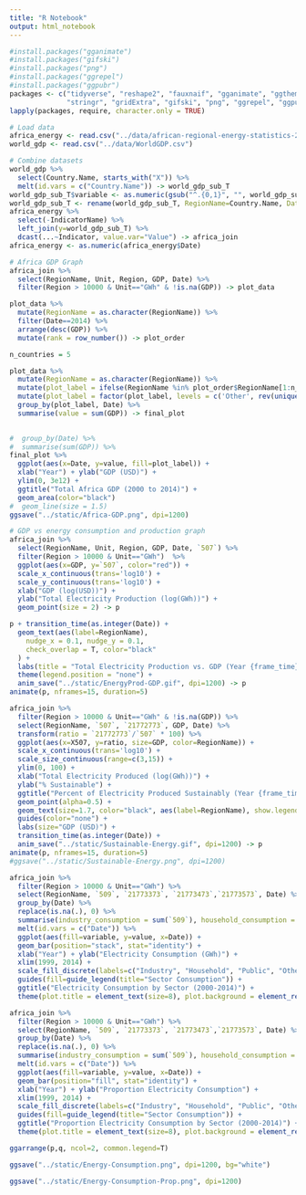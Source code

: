 ---
title: "R Notebook"
output: html_notebook
---

```{r}
#install.packages("gganimate")
#install.packages("gifski")
#install.packages("png")
#install.packages("ggrepel")
#install.packages("ggpubr")
packages <- c("tidyverse", "reshape2", "fauxnaif", "gganimate", "ggthemes",
              "stringr", "gridExtra", "gifski", "png", "ggrepel", "ggpubr")
lapply(packages, require, character.only = TRUE)
```

```{r}
# Load data
africa_energy <- read.csv("../data/african-regional-energy-statistics-2014.csv")
world_gdp <- read.csv("../data/WorldGDP.csv")
```

```{r}
# Combine datasets
world_gdp %>%
  select(Country.Name, starts_with("X")) %>%
  melt(id.vars = c("Country.Name")) -> world_gdp_sub_T
world_gdp_sub_T$variable <- as.numeric(gsub("^.{0,1}", "", world_gdp_sub_T$variable))
world_gdp_sub_T <- rename(world_gdp_sub_T, RegionName=Country.Name, Date=variable, GDP=value)
africa_energy %>%
  select(-IndicatorName) %>%
  left_join(y=world_gdp_sub_T) %>%
  dcast(...~Indicator, value.var="Value") -> africa_join
africa_energy <- as.numeric(africa_energy$Date)
```

```{r}
# Africa GDP Graph
africa_join %>%
  select(RegionName, Unit, Region, GDP, Date) %>%
  filter(Region > 10000 & Unit=="GWh" & !is.na(GDP)) -> plot_data

plot_data %>%
  mutate(RegionName = as.character(RegionName)) %>%
  filter(Date==2014) %>%
  arrange(desc(GDP)) %>% 
  mutate(rank = row_number()) -> plot_order

n_countries = 5

plot_data %>%
  mutate(RegionName = as.character(RegionName)) %>%
  mutate(plot_label = ifelse(RegionName %in% plot_order$RegionName[1:n_countries], RegionName, 'Other')) %>%
  mutate(plot_label = factor(plot_label, levels = c('Other', rev(unique(plot_order$RegionName[1:n_countries]))))) %>%
  group_by(plot_label, Date) %>%
  summarise(value = sum(GDP)) -> final_plot

  
#  group_by(Date) %>%
#  summarise(sum(GDP)) %>%
final_plot %>%
  ggplot(aes(x=Date, y=value, fill=plot_label)) + 
  xlab("Year") + ylab("GDP (USD)") +
  ylim(0, 3e12) + 
  ggtitle("Total Africa GDP (2000 to 2014)") +
  geom_area(color="black")
#  geom_line(size = 1.5)
ggsave("../static/Africa-GDP.png", dpi=1200)
```

```{r}
# GDP vs energy consumption and production graph
africa_join %>%
  select(RegionName, Unit, Region, GDP, Date, `507`) %>%
  filter(Region > 10000 & Unit=="GWh")  %>%
  ggplot(aes(x=GDP, y=`507`, color="red")) + 
  scale_x_continuous(trans='log10') + 
  scale_y_continuous(trans='log10') +
  xlab("GDP (log(USD))") + 
  ylab("Total Electricity Production (log(GWh))") +
  geom_point(size = 2) -> p

p + transition_time(as.integer(Date)) +
  geom_text(aes(label=RegionName), 
    nudge_x = 0.1, nudge_y = 0.1, 
    check_overlap = T, color="black"
  ) + 
  labs(title = "Total Electricity Production vs. GDP (Year {frame_time})") +
  theme(legend.position = "none") + 
  anim_save("../static/EnergyProd-GDP.gif", dpi=1200) -> p
animate(p, nframes=15, duration=5)
```

```{r}
africa_join %>%
  filter(Region > 10000 & Unit=="GWh" & !is.na(GDP)) %>%
  select(RegionName, `507`, `21772773`, GDP, Date) %>%
  transform(ratio = `21772773`/`507` * 100) %>%
  ggplot(aes(x=X507, y=ratio, size=GDP, color=RegionName)) + 
  scale_x_continuous(trans='log10') +
  scale_size_continuous(range=c(3,15)) +
  ylim(0, 100) + 
  xlab("Total Electricity Produced (log(GWh))") + 
  ylab("% Sustainable") + 
  ggtitle("Percent of Electricity Produced Sustainably (Year {frame_time})") +
  geom_point(alpha=0.5) + 
  geom_text(size=1.7, color="black", aes(label=RegionName), show.legend = FALSE) + 
  guides(color="none") + 
  labs(size="GDP (USD)") + 
  transition_time(as.integer(Date)) +
  anim_save("../static/Sustainable-Energy.gif", dpi=1200) -> p
animate(p, nframes=15, duration=5)
#ggsave("../static/Sustainable-Energy.png", dpi=1200)
```

```{r}
africa_join %>%
  filter(Region > 10000 & Unit=="GWh") %>%
  select(RegionName, `509`, `21773373`, `21773473`,`21773573`, Date) %>%
  group_by(Date) %>%
  replace(is.na(.), 0) %>%
  summarise(industry_consumption = sum(`509`), household_consumption = sum(`21773373`), gov_consumption = sum(`21773473`), other_consumption=sum(`21773573`))  %>%
  melt(id.vars = c("Date")) %>%
  ggplot(aes(fill=variable, y=value, x=Date)) + 
  geom_bar(position="stack", stat="identity") + 
  xlab("Year") + ylab("Electricity Consumption (GWh)") + 
  xlim(1999, 2014) +
  scale_fill_discrete(labels=c("Industry", "Household", "Public", "Other")) +
  guides(fill=guide_legend(title="Sector Consumption")) +
  ggtitle("Electricity Consumption by Sector (2000-2014)") +
  theme(plot.title = element_text(size=8), plot.background = element_rect(fill = "White")) -> p

africa_join %>%
  filter(Region > 10000 & Unit=="GWh") %>%
  select(RegionName, `509`, `21773373`, `21773473`,`21773573`, Date) %>%
  group_by(Date) %>%
  replace(is.na(.), 0) %>%
  summarise(industry_consumption = sum(`509`), household_consumption = sum(`21773373`), gov_consumption = sum(`21773473`), other_consumption=sum(`21773573`))  %>%
  melt(id.vars = c("Date")) %>%
  ggplot(aes(fill=variable, y=value, x=Date)) + 
  geom_bar(position="fill", stat="identity") + 
  xlab("Year") + ylab("Proportion Electricity Consumption") + 
  xlim(1999, 2014) +
  scale_fill_discrete(labels=c("Industry", "Household", "Public", "Other")) +
  guides(fill=guide_legend(title="Sector Consumption")) +
  ggtitle("Proportion Electricity Consumption by Sector (2000-2014)") + 
  theme(plot.title = element_text(size=8), plot.background = element_rect(fill = "White")) -> q

ggarrange(p,q, ncol=2, common.legend=T)

ggsave("../static/Energy-Consumption.png", dpi=1200, bg="white")
```

```{r}

ggsave("../static/Energy-Consumption-Prop.png", dpi=1200)
```
